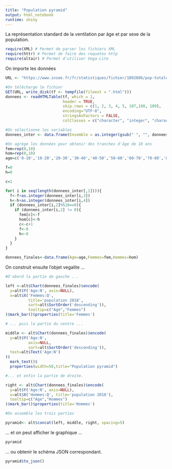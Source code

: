 ```yaml
---
title: "Population pyramid"
output: html_notebook
runtime: shiny
---
```


La représentation standard de la ventilation par âge et par sexe de la population.


```r
require(XML) # Permet de parser les fichiers XML
require(httr) # Permet de faire des requetes http
require(altair) # Permet d'utiliser Vega-Lite
```

On importe les données
```r
URL <- "https://www.insee.fr/fr/statistiques/fichier/1892086/pop-totale-france.xls"

#On télécharge le fichier
GET(URL, write_disk(tf <- tempfile(fileext = ".html")))
donnees <- readHTMLTable(tf, which = 1,
                         header = TRUE,
                         skip.rows = c(1, 2, 3, 4, 5, 107,108, 109),
                         encoding="UTF-8",
                         stringsAsFactors = FALSE,
                         colClasses = c("character", "integer", "character", "character", "character", "character"))

#On sélectionne les variables
donnees_inter <- data.frame(Ensemble = as.integer(gsub(" ", "", donnees$Ensemble, fixed = TRUE)), Age_revolu = donnees$`Âge révolu`,nb_femmes=as.integer(gsub(" ", "", donnees$`Nombre de femmes`, fixed = TRUE)),nb_hommes=as.integer(gsub(" ", "", donnees$`Nombre d'hommes`, fixed = TRUE)))

#On agrège les données pour obtenir des tranches d'âge de 10 ans
fem=rep(0,10)
hom=rep(0,10)
age=c('0-10','10-20','20-30','30-40','40-50','50-60','60-70','70-80','80-90','90-100')

f=0
h=0

c=1

for( i in seq(length(donnees_inter[,1]))){
  f<-f+as.integer(donnees_inter[i,3])
  h<-h+as.integer(donnees_inter[i,4])
  if (donnees_inter[i,2]%%10==0){
    if (donnees_inter[i,2] != 0){
      fem[c]<-f
      hom[c]<-h
      c<-c+1
      f<-0
      h<-0
    }
  }
}

donnees_finales<-data.frame(Age=age,Femmes=fem,Hommes=hom)

```


On construit ensuite l'objet vegalite ...
```r

#D'abord la partie de gauche ...

left <-alt$Chart(donnees_finales)$encode(
  y=alt$Y('Age:N', axis=NULL),
  x=alt$X('Femmes:Q',
          title='population 2018',
          sort=alt$SortOrder('descending')),
          tooltip=c("Age","Femmes")
)$mark_bar()$properties(title='Femmes')

# ... puis la partie du centre ...

middle <- alt$Chart(donnees_finales)$encode(
  y=alt$Y('Age:N',
          axis=NULL,
          sort=alt$SortOrder('descending')),
  text=alt$Text('Age:N')
)$
  mark_text()$
  properties(width=50,title="Population pyramid")

#... et enfin la partie de droite.

right <- alt$Chart(donnees_finales)$encode(
  y=alt$Y('Age:N', axis=NULL),
  x=alt$X('Hommes:Q', title='population 2018'),
  tooltip=c("Age","Hommes")
)$mark_bar()$properties(title='Hommes')

#On assemble les trois parties

pyramid<- alt$concat(left, middle, right, spacing=5)
```


... et on peut afficher le graphique ...
```r
pyramid
```

... ou obtenir le schéma JSON correspondant.

```r
pyramid$to_json()
```
